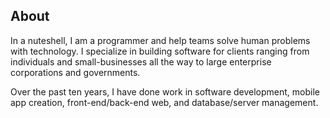 ## About

In a nuteshell, I am a programmer and help teams solve human problems with technology. I specialize in building software for clients ranging from individuals and small-businesses all the way to large enterprise corporations and governments.

Over the past ten years, I have done work in software development, mobile app creation, front-end/back-end web, and database/server management.
